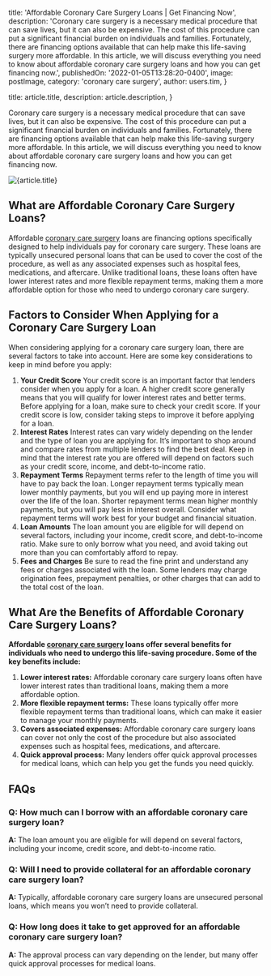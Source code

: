 
  title: 'Affordable Coronary Care Surgery Loans | Get Financing Now',
  description: 'Coronary care surgery is a necessary medical procedure that can save lives, but it can also be expensive. The cost of this procedure can put a significant financial burden on individuals and families. Fortunately, there are financing options available that can help make this life-saving surgery more affordable. In this article, we will discuss everything you need to know about affordable coronary care surgery loans and how you can get financing now.',
  publishedOn: '2022-01-05T13:28:20-0400',
  image: postImage,
  category: 'coronary care surgery',
  author: users.tim,
}

  title: article.title,
  description: article.description,
}


Coronary care surgery is a necessary medical procedure that can save lives, but it can also be expensive. The cost of this procedure can put a significant financial burden on individuals and families. Fortunately, there are financing options available that can help make this life-saving surgery more affordable. In this article, we will discuss everything you need to know about affordable coronary care surgery loans and how you can get financing now.

<Image src={postImage} alt={article.title} />

## What are Affordable Coronary Care Surgery Loans?

Affordable [coronary care surgery](https://tlc.com.au/coronary-care-surgery-loan-add-years-to-your-life/) loans are financing options specifically designed to help individuals pay for coronary care surgery. These loans are typically unsecured personal loans that can be used to cover the cost of the procedure, as well as any associated expenses such as hospital fees, medications, and aftercare. Unlike traditional loans, these loans often have lower interest rates and more flexible repayment terms, making them a more affordable option for those who need to undergo coronary care surgery.

## Factors to Consider When Applying for a Coronary Care Surgery Loan

When considering applying for a coronary care surgery loan, there are several factors to take into account. Here are some key considerations to keep in mind before you apply:

1.  **Your Credit Score**
    Your credit score is an important factor that lenders consider when you apply for a loan. A higher credit score generally means that you will qualify for lower interest rates and better terms. Before applying for a loan, make sure to check your credit score. If your credit score is low, consider taking steps to improve it before applying for a loan.
2.  **Interest Rates**
    Interest rates can vary widely depending on the lender and the type of loan you are applying for. It’s important to shop around and compare rates from multiple lenders to find the best deal. Keep in mind that the interest rate you are offered will depend on factors such as your credit score, income, and debt-to-income ratio.
3.  **Repayment Terms**
    Repayment terms refer to the length of time you will have to pay back the loan. Longer repayment terms typically mean lower monthly payments, but you will end up paying more in interest over the life of the loan. Shorter repayment terms mean higher monthly payments, but you will pay less in interest overall. Consider what repayment terms will work best for your budget and financial situation.
4.  **Loan Amounts**
    The loan amount you are eligible for will depend on several factors, including your income, credit score, and debt-to-income ratio. Make sure to only borrow what you need, and avoid taking out more than you can comfortably afford to repay.
5.  **Fees and Charges**
    Be sure to read the fine print and understand any fees or charges associated with the loan. Some lenders may charge origination fees, prepayment penalties, or other charges that can add to the total cost of the loan.

## What Are the Benefits of Affordable Coronary Care Surgery Loans?

**Affordable [coronary care surgery](https://tlc.com.au/coronary-care-surgery/) loans offer several benefits for individuals who need to undergo this life-saving procedure. Some of the key benefits include:**

1. **Lower interest rates:** Affordable coronary care surgery loans often have lower interest rates than traditional loans, making them a more affordable option.
2. **More flexible repayment terms:** These loans typically offer more flexible repayment terms than traditional loans, which can make it easier to manage your monthly payments.
3. **Covers associated expenses:** Affordable coronary care surgery loans can cover not only the cost of the procedure but also associated expenses such as hospital fees, medications, and aftercare.
4. **Quick approval process:** Many lenders offer quick approval processes for medical loans, which can help you get the funds you need quickly.

## FAQs

### Q: How much can I borrow with an affordable coronary care surgery loan?

**A:** The loan amount you are eligible for will depend on several factors, including your income, credit score, and debt-to-income ratio.

### Q: Will I need to provide collateral for an affordable coronary care surgery loan?

**A:** Typically, affordable coronary care surgery loans are unsecured personal loans, which means you won’t need to provide collateral.

### Q: How long does it take to get approved for an affordable coronary care surgery loan?

**A:** The approval process can vary depending on the lender, but many offer quick approval processes for medical loans.
